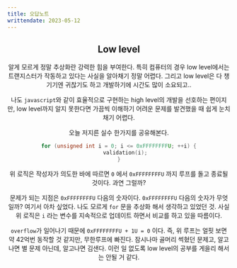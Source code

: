 ```yaml
---
title: 오답노트
writtendate: 2023-05-12
---
```


<Header />

## Low level

알게 모르게 정말 추상화란 강력한 힘을 부여한다. 특히 컴퓨터의 경우 low level에서는 트랜지스터가 작동하고 있다는 사실을 알아채기 정말 어렵다. 그리고 low level은 다 챙기기엔 귀찮기도 하고 개발하기에 시간도 많이 소요되고..

나도 `javascript`와 같이 효율적으로 구현하는 high level의 개발을 선호하는 편이지만, low level까지 알지 못한다면 가끔씩 이해하기 어려운 문제를 발견했을 때 쉽게 눈치채기 어렵다.

오늘 저지른 실수 한가지를 공유해본다.

```cpp
for (unsigned int i = 0; i <= 0xFFFFFFFFU; ++i) {
    validation(i);
}
```

위 로직은 작성자가 의도한 바에 따르면 `0` 에서 `0xFFFFFFFFU` 까지 루프를 돌고 종료될 것이다. 과연 그럴까?

문제가 되는 지점은 `0xFFFFFFFFU` 다음의 숫자이다. `0xFFFFFFFFU` 다음의 숫자가 무엇일까? 여기서 아차 싶었다. 나도 모르게 `for` 문을 추상화 해서 생각하고 있었던 것. 사실 위 로직은 `i` 라는 변수를 지속적으로 업데이트 하면서 비교를 하고 있을 따름이다.

`overflow`가 일어나기 때문에 `0xFFFFFFFFU + 1U = 0` 이다. 즉, 위 루프는 얼핏 보면 약 42억번 동작할 것 같지만, 무한루프에 빠진다. 잠시나마 골머리 썩혔던 문제고, 알고나면 별 문제 아닌데, 알고나면 김샌다. 이런 일 없도록 low level의 공부를 게을리 해서는 안될 거 같다.

<Comment />
